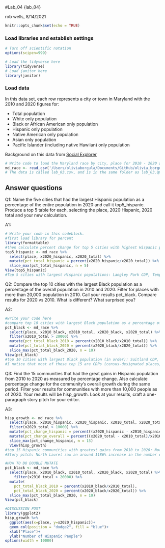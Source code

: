 #Lab_04 {lab_04}

rob wells, 8/14/2021

```r
knitr::opts_chunk$set(echo = TRUE)
```

### Load libraries and establish settings
```r
# Turn off scientific notation
options(scipen=999)

# Load the tidyverse here
library(tidyverse)
# Load janitor here
library(janitor)


```

### Load data

In this data set, each row represents a city or town in Maryland with the 2010 and 2020 figures for: 

-  Total population 
-  White only population
-  Black or African American only population
-  Hispanic only population 
-  Native American only population
-  Asian only population
-  Pacific Islander (including native Hawiian) only population

Background on this data from [Social Explorer](https://www.socialexplorer.com/data/ACS2016_5yr/metadata/?ds=ACS16_5yr&table=B02001) 
```r
# Write code to load the Maryland race by city, place for 2010 - 2020 and call it md_race.
md_race <- read_csv('/Users/oliviaborgula/Documents/GitHub/olivia_borgula_jour472/lab_03/lab_03.csv')
# The data is called lab_03.csv, and is in the same folder as lab_03.qmd (this data notebook)

```

## Answer questions

Q1: Name the five cities that had the largest Hispanic population as a percentage of the entire population in 2020 and call it top5_hispanic. Produce a top 5 table for each, selecting the place, 2020 Hispanic, 2020 total and your new calculation.

A1:
```r

# Write your code in this codeblock.
#first load library for percent
library(formattable)
#then calculate percent change for top 5 cities with highest Hispanic pops. and create a new table
top5_hispanic <- md_race %>%
  select(place, x2020_hispanic, x2020_total) %>%
  mutate(pct_total_hispanic = percent(x2020_hispanic/x2020_total)) %>%
  slice_max(pct_total_hispanic, n = 5)
View(top5_hispanic)
#Top 5 cities with largest Hispanic populations: Langley Park CDP, Templeville Town, Marydel Town, Henderson Town, Edmonston Town 
```

Q2: Compare the top 10 cities with the largest Black population as a percentage of the overall population in 2010 and 2020. Filter for places with more than 20,000 population in 2010. Call your results pct_black. Compare results for 2020 vs 2010. What is different? What surprised you? 

A2:

```r
#write your code here
#compare top 10 cities with largest Black population as a percentage of the overall population in 2010/2020
pct_black <- md_race %>%
  select(place, x2010_black, x2010_total, x2020_black, x2020_total) %>%
  filter(x2010_total > 20000) %>%
  mutate(pct_total_black_2010 = percent(x2010_black/x2010_total)) %>%
  mutate(pct_total_black_2020 = percent(x2020_black/x2020_total)) %>%
  slice_max(pct_total_black_2020, n = 10) 
View(pct_black)
#top 10 cities with largest Black population (in order): Suitland CDP, Milford Mill CDP, Clinton CDP, Lochearn CDP, Randallstown CDP, Landover CDP, South Laurel CDP, Baltimore city, Fort Washington CDP, Waldorf CDP
#I notice that most of these top 15 are CDPs (census-designated places). The top 10 cities with the largest Black populations stayed mostly the same from 2010 to 2020 in terms of their percentages of the overall population, but Suitland CDP (the city with the highest Black population) dropped from ~92% to ~87%, Fort Washington decreased from ~70% to ~62% and Waldorf CDP increased from ~51% to ~61%. It surprised me that Fort Washington and Waldorf increased/decreased by around 10% each. I'm also surprised that the other 15 didn't change very much, as a lot of data we've looked at has shown dramatic increases/decreases over a decade.
```

Q3: Find the 15 communities that had the great gains in Hispanic population from 2010 to 2020 as measured by percentage change. Also calculate percentage change for the community's overall growth during the same period. Filter your results for communities with more than 10,000 people as of 2020. Your results will be hisp_growth. Look at your results, craft a one-paragraph story pitch for your editor. 

A3:

```r
hisp_growth <- md_race %>% 
  select(place, x2010_hispanic, x2020_hispanic, x2010_total, x2020_total) %>%
  filter(x2020_total > 10000) %>% 
  mutate(pct_change_hispanic = percent((x2020_hispanic - x2010_hispanic)/x2010_hispanic)) %>% 
  mutate(pct_change_overall = percent((x2020_total - x2010_total)/x2010_total)) %>%
  slice_max(pct_change_hispanic, n = 15)
  View(hisp_growth)
#top 15 Hispanic communities with greatest gains from 2010 to 2020: North Laurel CDP, Lake Arbor CDP, Brock Hall CDP, Overlea CDP, Linthicum CDP, Ocean Pines CDP, Jessup CDP, Glassmanor CDP, Summerfield CDP, Pasadena CDP, Rossville CDP, Ilchester CDP, Odenton CDP, Aberdeen city, Urbana CDP
#Story pitch: North Laurel saw an around 1186% increase in the number of Hispanic people the last decade and a nearly 510% increase in total residents. How has this change impacted the city? I would talk to Hispanic community members who moved to the area in the last 10 years as well as residents who have lived in the same area since 2010 or before. Has the city made any changes to accommodate this demographic change? Is there a reason for the sharp increase or is it partly due to the overall rise in residents in the last 10 years? I would talk to local government leaders (Prince George's County council members) and the county executive, along with the residents I mentioned. 
```

```r
#HOW TO DO DOUBLE MUTATE
pct_black <- md_race %>%
  select(place, x2010_black, x2010_total, x2020_black, x2020_total) %>%
    filter(x2010_total > 20000) %>%
  mutate(
    pct_total_black_2010 = percent(x2010_black/x2010_total), 
    pct_total_black_2020 = percent(x2020_black/x2020_total)) %>%
  slice_max(pct_total_black_2020, n = 10) 
View(pct_black)
```

```r
#DISCUSSION POST
library(ggplot2)
hisp_growth %>%
  ggplot(aes(x=place, y=x2020_hispanic))+
  geom_col(position = "dodge2", fill = "blue")+
  xlab("Place")+
  ylab("Number of Hispanic People")
options(width = 10000)	
```


